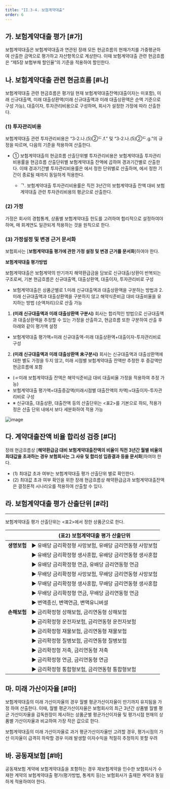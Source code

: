 ```yaml
---
title: "II.3-4. 보험계약대출"
order: 6
---
```



## 가. 보험계약대출 평가 [#가]

보험계약대출은 보험계약대출과 연관된 장래 모든 현금흐름의 현재가치를 가중평균하여 산출한 금액으로 평가하고 자산항목으로 계상한다. 이때 보험계약대출 관련 현금흐름은 “제5장 보험부채 할인율”의 기준을 적용하여 할인한다.

## 나. 보험계약대출 관련 현금흐름 [#나]

보험계약대출 관련 현금흐름은 평가일 현재 보험계약대출잔액(대출이자는 미포함), 미래 신규대출액, 미래 대출상환액(미래 신규대출액과 미래 대출상환액은 순액 기준으로 구성 가능), 대출이자, 투자관리비용으로 구성하며, 회사가 설정한 가정에 따라 산출한다.
### (1) 투자관리비용
보험계약대출 관련 투자관리비용은 <OverlayDemo id="2_3-2_나_(5)" />  “3-2.나.(5)②ᄃ.f.” 및 “3-2.나.(5)②ᄃ.g.”의 규정을 따르며, 다음의 기준을 적용하여 산출한다.
- ① 보험계약대출의 현금흐름 산출단위별 투자관리비용은 보험계약대출 투자관리비용률을 현금흐름 산출단위별 보험계약대출 잔액에 곱하여 경과기간별로 산출한다. 이때 경과기간별 투자관리비용률은 <OverlayDemo id="2_3-2_나_(1)" />에서 정한 단위별로 산출하며, <OverlayDemo id="2_3-2_나_(4)" />에서 정한 기간이 종료될 때까지 동일하게 적용한다.
  - ᄀ. 보험계약대출 투자관리비용률은 직전 3년간의 보험계약대출 잔액 대비 보험계약대출 관련 투자관리비용의 평균으로 산출한다.

### (2) 가정
가정은 회사의 경험통계, 상품별 보험계약대출 한도를 고려하여 합리적으로 설정하여야 하며, 매 회계연도 일관되게 적용하는 것을 원칙으로 한다.
### (3) 가정설정 및 변경 근거 문서화
보험회사는 [**보험계약대출 평가에 관한 가정 설정 및 변경 근거를 문서화**]하여야 한다.

<Card>

**보험계약대출 평가방법**

보험계약대출은 보험계약의 만기까지 해약환급금을 담보로 신규대출/상환이 반복되는 구조로써, 기본 현금흐름은 신규대출액, 대출상환액, 대출이자, 투자관리비로 구성
- 보험계약대출은 상품군별로 1.미래 신규대출액과 대출상환액을 구분하는 방법과 2.미래 신규대출액과 대출상환액을 구분하지 않고 해약식준비금 대비 대출비율을 유지하는 방법 (순액처리)으로 산출 가능

1. **(미래 신규대출액과 미래 대출상환액 구분시)** 회사는 합리적인 방법으로 신규대출액과 대출상환액을 추정할 수 있는 가정을 산출하고, 현금흐름 또한 구분하여 산출 후 아래와 같이 평가액 설정
- 보험계약대출 평가액=미래 신규대출액-미래 대출상환액+대출이자-투자관리비로 구성
2. **(미래 신규대출액과 미래 대출상환액 未구분시)** 회사는 신규대출액과 대출상환액에 대한 별도 가정을 두지 않고, 미래 시점별 보험계약대출 잔액만 추정한 후 증감액만 현금흐름에 포함
- (☞미래 보험계약대출 잔액은 해약식준비금 대비 대출비율 가정을 적용하여 추정 가능)
- 보험계약대출 평가액=대출증감액(미래시점별 대출잔액의 차액)+대출이자-투자관리비로 구성
- ※ 신규대출, 대출상환, 대출잔액 등의 산출단위는 \<표2>를 기본으로 하되, 적용가정은 산출 단위 내에서 보다 세분화하여 적용 가능

![image](https://user-images.githubusercontent.com/67420397/236666258-cc5da11a-07b6-4bf6-a7bc-3af57793893e.png)

</Card>


## 다. 계약대출잔액 비율 합리성 검증 [#다]

장래 현금흐름상 [**해약환급금 대비 보험계약대출잔액의 비율이 직전 3년간 월별 비율의 최대값을 초과하는 경우 보험회사는 그 사유 및 합리성 입증결과 등을 문서화**]하여야 한다.
- (1) 최대값 초과 여부는 보험계약대출 평가 산출단위 별로 확인한다.
- (2) 최대값 초과 여부 확인을 위한 장래 현금흐름상 해약환급금과 보험계약대출잔액은 결정론적 시나리오를 적용하여 산출할 수 있다.


## 라. 보험계약대출 평가 산출단위 [#라]
---
보험계약대출 평가 산출단위는 \<표2>에서 정한 상품군으로 한다.

|  | **(표2) 보험계약대출 평가 산출단위** |
|---|---|
| **생명보험** | ▶ 유배당 금리확정형 사망보험, 유배당 금리연동형 사망보험 |
|  | ▶ 유배당 금리확정형 생사혼합, 유배당 금리연동형 생사혼합  |
|  | ▶ 유배당 금리확정형 연금, 유배당 금리연동형 연금 |
|  | ▶ 무배당 금리확정형 사망보험, 무배당 금리연동형 사망보험 |
|  | ▶ 무배당 금리확정형 생사혼합, 무배당 금리연동형 생사혼합 |
|  | ▶ 무배당 금리확정형 연금, 무배당 금리연동형 연금 |
|  | ▶ 변액종신, 변액연금, 변액유니버셜 |
| **손해보험** | ▶ 금리확정형 상해보험, 금리연동형 상해보험|
|  | ▶ 금리확정형 운전자보험, 금리연동형 운전자보험 |
|  | ▶ 금리확정형 재물보험, 금리연동형 재물보험 |
|  | ▶ 금리확정형 질병보험, 금리연동형 질병보험 |
|  | ▶ 금리확정형 저축, 금리연동형 저축 |
|  | ▶ 금리확정형 연금, 금리연동형 연금 |
|  | ▶ 금리확정형 통합형보험, 금리연동형 통합형보험 |




## 마. 미래 가산이자율 [#마]

보험계약대출의 미래 가산이자율의 경우 월별 평균가산이자율이 만기까지 유지됨을 가정 하여 산출한다. 이때, 월별 평균가산이자율은 보험회사의 최근 3년간 상품별 월별 평균 가산이자율을 감독원장이 제시하는 상품군별 평균가산이자율 및 평가시점 현재의 상품별 가산이자율과 비교하여 가장 작은 값으로 한다.

<Accordion title="보험계약대출의 미래 가산이자율 계산 시 평가시점 현재의 상품별 가산이자율을 비교하는 이유">

보험계약대출의 미래 가산이자율로 과거 평균가산이자율만 고려할 경우, 평가시점의 가산 이자율이 급격히 하락할 경우 미래 발생할 이자수익을 적절히 추정하지 못할 우려
</Accordion>


## 바. 공동재보험 [#바]

공동재보험 계약에 보험계약대출을 포함하는 경우 재보험계약을 인수한 보험회사가 수재한 계약의 보험계약대출 평가(평가방법, 통계치 등)는 보험회사가 출재한 계약과 동일하게 적용하여야 한다.
